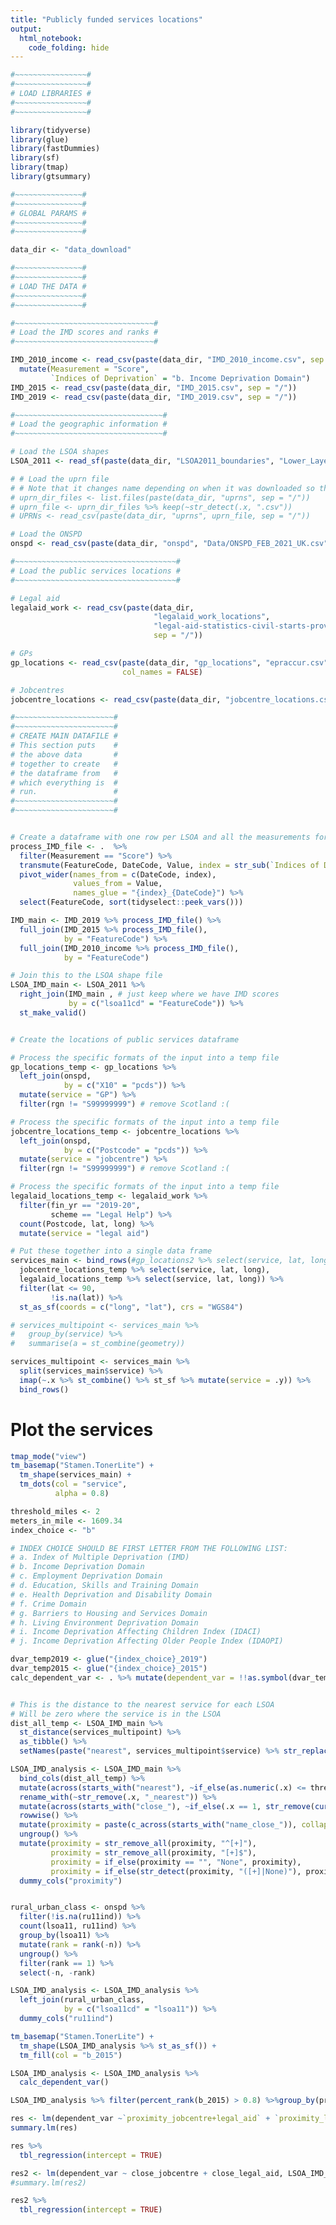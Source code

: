 ```yaml
---
title: "Publicly funded services locations"
output: 
  html_notebook:
    code_folding: hide
---
```



```r
#~~~~~~~~~~~~~~~~#
#~~~~~~~~~~~~~~~~#
# LOAD LIBRARIES #
#~~~~~~~~~~~~~~~~#
#~~~~~~~~~~~~~~~~#

library(tidyverse)
library(glue)
library(fastDummies)
library(sf)
library(tmap)
library(gtsummary)

#~~~~~~~~~~~~~~~#
#~~~~~~~~~~~~~~~#
# GLOBAL PARAMS #
#~~~~~~~~~~~~~~~#
#~~~~~~~~~~~~~~~#

data_dir <- "data_download"

#~~~~~~~~~~~~~~~#
#~~~~~~~~~~~~~~~#
# LOAD THE DATA #
#~~~~~~~~~~~~~~~#
#~~~~~~~~~~~~~~~#

#~~~~~~~~~~~~~~~~~~~~~~~~~~~~~~~#
# Load the IMD scores and ranks #
#~~~~~~~~~~~~~~~~~~~~~~~~~~~~~~~#

IMD_2010_income <- read_csv(paste(data_dir, "IMD_2010_income.csv", sep = "/")) %>% 
  mutate(Measurement = "Score",
         `Indices of Deprivation` = "b. Income Deprivation Domain")
IMD_2015 <- read_csv(paste(data_dir, "IMD_2015.csv", sep = "/")) 
IMD_2019 <- read_csv(paste(data_dir, "IMD_2019.csv", sep = "/")) 

#~~~~~~~~~~~~~~~~~~~~~~~~~~~~~~~~~#
# Load the geographic information #
#~~~~~~~~~~~~~~~~~~~~~~~~~~~~~~~~~#

# Load the LSOA shapes
LSOA_2011 <- read_sf(paste(data_dir, "LSOA2011_boundaries", "Lower_Layer_Super_Output_Areas_December_2011_Generalised_Clipped__Boundaries_in_England_and_Wales.shp", sep = "/")) 

# # Load the uprn file
# # Note that it changes name depending on when it was downloaded so the first two lines just look for it
# uprn_dir_files <- list.files(paste(data_dir, "uprns", sep = "/"))
# uprn_file <- uprn_dir_files %>% keep(~str_detect(.x, ".csv"))
# UPRNs <- read_csv(paste(data_dir, "uprns", uprn_file, sep = "/")) 

# Load the ONSPD
onspd <- read_csv(paste(data_dir, "onspd", "Data/ONSPD_FEB_2021_UK.csv", sep = "/"))

#~~~~~~~~~~~~~~~~~~~~~~~~~~~~~~~~~~~~#
# Load the public services locations #
#~~~~~~~~~~~~~~~~~~~~~~~~~~~~~~~~~~~~#

# Legal aid
legalaid_work <- read_csv(paste(data_dir,
                                "legalaid_work_locations", 
                                "legal-aid-statistics-civil-starts-provider-location-data-to-mar-2021.csv", 
                                sep = "/"))

# GPs
gp_locations <- read_csv(paste(data_dir, "gp_locations", "epraccur.csv", sep = "/"),
                         col_names = FALSE)

# Jobcentres
jobcentre_locations <- read_csv(paste(data_dir, "jobcentre_locations.csv", sep = "/"))

#~~~~~~~~~~~~~~~~~~~~~~#
#~~~~~~~~~~~~~~~~~~~~~~#
# CREATE MAIN DATAFILE #
# This section puts    #
# the above data       #
# together to create   #
# the dataframe from   #
# which everything is  #
# run.                 #
#~~~~~~~~~~~~~~~~~~~~~~#
#~~~~~~~~~~~~~~~~~~~~~~#


# Create a dataframe with one row per LSOA and all the measurements for each year
process_IMD_file <- .  %>%
  filter(Measurement == "Score") %>%
  transmute(FeatureCode, DateCode, Value, index = str_sub(`Indices of Deprivation`, 1, 1)) %>% 
  pivot_wider(names_from = c(DateCode, index),
              values_from = Value,
              names_glue = "{index}_{DateCode}") %>%
  select(FeatureCode, sort(tidyselect::peek_vars()))

IMD_main <- IMD_2019 %>% process_IMD_file() %>%
  full_join(IMD_2015 %>% process_IMD_file(),
            by = "FeatureCode") %>%
  full_join(IMD_2010_income %>% process_IMD_file(),
            by = "FeatureCode")

# Join this to the LSOA shape file
LSOA_IMD_main <- LSOA_2011 %>%
  right_join(IMD_main , # just keep where we have IMD scores
             by = c("lsoa11cd" = "FeatureCode")) %>%
  st_make_valid()


# Create the locations of public services dataframe

# Process the specific formats of the input into a temp file
gp_locations_temp <- gp_locations %>%
  left_join(onspd,
            by = c("X10" = "pcds")) %>%
  mutate(service = "GP") %>%
  filter(rgn != "S99999999") # remove Scotland :(

# Process the specific formats of the input into a temp file
jobcentre_locations_temp <- jobcentre_locations %>%
  left_join(onspd,
            by = c("Postcode" = "pcds")) %>%
  mutate(service = "jobcentre") %>%
  filter(rgn != "S99999999") # remove Scotland :(

# Process the specific formats of the input into a temp file
legalaid_locations_temp <- legalaid_work %>%
  filter(fin_yr == "2019-20",
         scheme == "Legal Help") %>%
  count(Postcode, lat, long) %>%
  mutate(service = "legal aid")

# Put these together into a single data frame
services_main <- bind_rows(#gp_locations2 %>% select(service, lat, long),
  jobcentre_locations_temp %>% select(service, lat, long),
  legalaid_locations_temp %>% select(service, lat, long)) %>%
  filter(lat <= 90,
         !is.na(lat)) %>%
  st_as_sf(coords = c("long", "lat"), crs = "WGS84")

# services_multipoint <- services_main %>%
#   group_by(service) %>%
#   summarise(a = st_combine(geometry))

services_multipoint <- services_main %>%
  split(services_main$service) %>%
  imap(~.x %>% st_combine() %>% st_sf %>% mutate(service = .y)) %>% 
  bind_rows()


```

# Plot the services

```r
tmap_mode("view")
tm_basemap("Stamen.TonerLite") +
  tm_shape(services_main) + 
  tm_dots(col = "service",
          alpha = 0.8)
```



```r

threshold_miles <- 2
meters_in_mile <- 1609.34
index_choice <- "b"

# INDEX CHOICE SHOULD BE FIRST LETTER FROM THE FOLLOWING LIST:
# a. Index of Multiple Deprivation (IMD)                    
# b. Income Deprivation Domain                              
# c. Employment Deprivation Domain                          
# d. Education, Skills and Training Domain                  
# e. Health Deprivation and Disability Domain               
# f. Crime Domain                                           
# g. Barriers to Housing and Services Domain                
# h. Living Environment Deprivation Domain                  
# i. Income Deprivation Affecting Children Index (IDACI)    
# j. Income Deprivation Affecting Older People Index (IDAOPI)

dvar_temp2019 <- glue("{index_choice}_2019")
dvar_temp2015 <- glue("{index_choice}_2015")
calc_dependent_var <- . %>% mutate(dependent_var = !!as.symbol(dvar_temp2019) - !!as.symbol(dvar_temp2015))


# This is the distance to the nearest service for each LSOA
# Will be zero where the service is in the LSOA
dist_all_temp <- LSOA_IMD_main %>%
  st_distance(services_multipoint) %>%
  as_tibble() %>%
  setNames(paste("nearest", services_multipoint$service) %>% str_replace_all(" ", "_"))

LSOA_IMD_analysis <- LSOA_IMD_main %>%
  bind_cols(dist_all_temp) %>%
  mutate(across(starts_with("nearest"), ~if_else(as.numeric(.x) <= threshold_miles*meters_in_mile, 1, 0), .names = "close_{.col}")) %>%
  rename_with(~str_remove(.x, "_nearest")) %>%
  mutate(across(starts_with("close_"), ~if_else(.x == 1, str_remove(cur_column(), "close_"), ""), .names = "name_{.col}")) %>%
  rowwise() %>%
  mutate(proximity = paste(c_across(starts_with("name_close_")), collapse = "+")) %>%
  ungroup() %>%
  mutate(proximity = str_remove_all(proximity, "^[+]"),
         proximity = str_remove_all(proximity, "[+]$"),
         proximity = if_else(proximity == "", "None", proximity),
         proximity = if_else(str_detect(proximity, "([+]|None)"), proximity, paste(proximity, "only"))) %>%
  dummy_cols("proximity") 


rural_urban_class <- onspd %>%
  filter(!is.na(ru11ind)) %>%
  count(lsoa11, ru11ind) %>%
  group_by(lsoa11) %>%
  mutate(rank = rank(-n)) %>%
  ungroup() %>%
  filter(rank == 1) %>%
  select(-n, -rank)

LSOA_IMD_analysis <- LSOA_IMD_analysis %>%
  left_join(rural_urban_class,
            by = c("lsoa11cd" = "lsoa11")) %>%
  dummy_cols("ru11ind")

```

```r
tm_basemap("Stamen.TonerLite") +
  tm_shape(LSOA_IMD_analysis %>% st_as_sf()) +
  tm_fill(col = "b_2015")
```

```r

LSOA_IMD_analysis <- LSOA_IMD_analysis %>%
  calc_dependent_var()

LSOA_IMD_analysis %>% filter(percent_rank(b_2015) > 0.8) %>%group_by(proximity) %>% summarise(n(), mean(b_2015, na.rm = TRUE), mean(dependent_var, na.rm = TRUE))

```

```r

res <- lm(dependent_var ~`proximity_jobcentre+legal_aid` + `proximity_legal_aid only` + `proximity_jobcentre only`, LSOA_IMD_analysis)
summary.lm(res)

res %>%
  tbl_regression(intercept = TRUE)
```

```r
res2 <- lm(dependent_var ~ close_jobcentre + close_legal_aid, LSOA_IMD_analysis)
#summary.lm(res2)

res2 %>%
  tbl_regression(intercept = TRUE)
```
